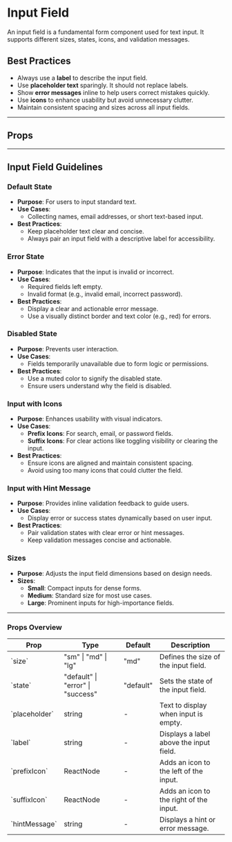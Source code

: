 
<Meta of={InputFieldStories} />

# Input Field

An input field is a fundamental form component used for text input. It supports different sizes, states, icons, and validation messages.

## Best Practices

- Always use a **label** to describe the input field.
- Use **placeholder text** sparingly. It should not replace labels.
- Show **error messages** inline to help users correct mistakes quickly.
- Use **icons** to enhance usability but avoid unnecessary clutter.
- Maintain consistent spacing and sizes across all input fields.

---

<Primary />

## Props

<Controls />

---

## Input Field Guidelines

### Default State

- **Purpose**: For users to input standard text.
- **Use Cases**:
  - Collecting names, email addresses, or short text-based input.
- **Best Practices**:
  - Keep placeholder text clear and concise.
  - Always pair an input field with a descriptive label for accessibility.

<Story of={InputFieldStories.Default} />



### Error State

- **Purpose**: Indicates that the input is invalid or incorrect.
- **Use Cases**:
  - Required fields left empty.
  - Invalid format (e.g., invalid email, incorrect password).
- **Best Practices**:
  - Display a clear and actionable error message.
  - Use a visually distinct border and text color (e.g., red) for errors.

<Story of={InputFieldStories.ErrorState} />


### Disabled State

- **Purpose**: Prevents user interaction.
- **Use Cases**:
  - Fields temporarily unavailable due to form logic or permissions.
- **Best Practices**:
  - Use a muted color to signify the disabled state.
  - Ensure users understand why the field is disabled.

<Story of={InputFieldStories.Disabled} />


### Input with Icons

- **Purpose**: Enhances usability with visual indicators.
- **Use Cases**:
  - **Prefix Icons**: For search, email, or password fields.
  - **Suffix Icons**: For clear actions like toggling visibility or clearing the input.
- **Best Practices**:
  - Ensure icons are aligned and maintain consistent spacing.
  - Avoid using too many icons that could clutter the field.

<Unstyled>
<div className="flex flex-col gap-8">
  <Story of={InputFieldStories.WithPrefixIcon} />

  <Story of={InputFieldStories.WithSuffixIcon} />
</div>
</Unstyled>

### Input with Hint Message

- **Purpose**: Provides inline validation feedback to guide users.
- **Use Cases**:
  - Display error or success states dynamically based on user input.
- **Best Practices**:
  - Pair validation states with clear error or hint messages.
  - Keep validation messages concise and actionable.

<Story of={InputFieldStories.WithHintMessage} />

### Sizes

- **Purpose**: Adjusts the input field dimensions based on design needs.
- **Sizes**:
  - **Small**: Compact inputs for dense forms.
  - **Medium**: Standard size for most use cases.
  - **Large**: Prominent inputs for high-importance fields.

---

### Props Overview

<Unstyled>
<div class="overflow-x-auto">
  <table class="min-w-full table-auto border-collapse border border-gray-200">
    <thead>
      <tr class="bg-gray-100 text-gray-600 uppercase text-sm leading-normal">
        <th class="border border-gray-200 px-4 py-2 text-left">Prop</th>
        <th class="border border-gray-200 px-4 py-2 text-left">Type</th>
        <th class="border border-gray-200 px-4 py-2 text-left">Default</th>
        <th class="border border-gray-200 px-4 py-2 text-left">Description</th>
      </tr>
    </thead>
    <tbody class="text-gray-700 text-sm">
      <tr>
        <td class="border border-gray-200 px-4 py-2 font-mono">`size`</td>
        <td class="border border-gray-200 px-4 py-2">"sm" | "md" | "lg"</td>
        <td class="border border-gray-200 px-4 py-2">"md"</td>
        <td class="border border-gray-200 px-4 py-2">Defines the size of the input field.</td>
      </tr>
      <tr class="bg-gray-50">
        <td class="border border-gray-200 px-4 py-2 font-mono">`state`</td>
        <td class="border border-gray-200 px-4 py-2">"default" | "error" | "success"</td>
        <td class="border border-gray-200 px-4 py-2">"default"</td>
        <td class="border border-gray-200 px-4 py-2">Sets the state of the input field.</td>
      </tr>
      <tr>
        <td class="border border-gray-200 px-4 py-2 font-mono">`placeholder`</td>
        <td class="border border-gray-200 px-4 py-2">string</td>
        <td class="border border-gray-200 px-4 py-2">-</td>
        <td class="border border-gray-200 px-4 py-2">Text to display when input is empty.</td>
      </tr>
      <tr class="bg-gray-50">
        <td class="border border-gray-200 px-4 py-2 font-mono">`label`</td>
        <td class="border border-gray-200 px-4 py-2">string</td>
        <td class="border border-gray-200 px-4 py-2">-</td>
        <td class="border border-gray-200 px-4 py-2">Displays a label above the input field.</td>
      </tr>
      <tr>
        <td class="border border-gray-200 px-4 py-2 font-mono">`prefixIcon`</td>
        <td class="border border-gray-200 px-4 py-2">ReactNode</td>
        <td class="border border-gray-200 px-4 py-2">-</td>
        <td class="border border-gray-200 px-4 py-2">Adds an icon to the left of the input.</td>
      </tr>
      <tr class="bg-gray-50">
        <td class="border border-gray-200 px-4 py-2 font-mono">`suffixIcon`</td>
        <td class="border border-gray-200 px-4 py-2">ReactNode</td>
        <td class="border border-gray-200 px-4 py-2">-</td>
        <td class="border border-gray-200 px-4 py-2">Adds an icon to the right of the input.</td>
      </tr>
      <tr>
        <td class="border border-gray-200 px-4 py-2 font-mono">`hintMessage`</td>
        <td class="border border-gray-200 px-4 py-2">string</td>
        <td class="border border-gray-200 px-4 py-2">-</td>
        <td class="border border-gray-200 px-4 py-2">Displays a hint or error message.</td>
      </tr>
    </tbody>
  </table>
</div>

</Unstyled>
